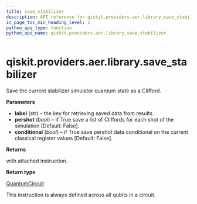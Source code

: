 ```yaml
---
title: save_stabilizer
description: API reference for qiskit.providers.aer.library.save_stabilizer
in_page_toc_min_heading_level: 1
python_api_type: function
python_api_name: qiskit.providers.aer.library.save_stabilizer
---
```


# qiskit.providers.aer.library.save\_stabilizer

<Function id="qiskit.providers.aer.library.save_stabilizer" isDedicatedPage={true} github="https://github.com/qiskit/qiskit-aer/tree/stable/0.8/qiskit/providers/aer/library/save_instructions/save_stabilizer.py" signature="save_stabilizer(self, label='stabilizer', pershot=False, conditional=False)">
  Save the current stabilizer simulator quantum state as a Clifford.

  **Parameters**

  *   **label** (*str*) – the key for retrieving saved data from results.
  *   **pershot** (*bool*) – if True save a list of Cliffords for each shot of the simulation \[Default: False].
  *   **conditional** (*bool*) – if True save pershot data conditional on the current classical register values \[Default: False].

  **Returns**

  with attached instruction.

  **Return type**

  [QuantumCircuit](qiskit.circuit.QuantumCircuit "qiskit.circuit.QuantumCircuit")

  <Admonition title="Note" type="note">
    This instruction is always defined across all qubits in a circuit.
  </Admonition>
</Function>

